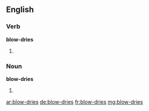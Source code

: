 ==English==

===Verb===
'''blow-dries'''

# {{third-person singular of|[[blow-dry]]}}

===Noun===
'''blow-dries'''

# {{plural of|[[blow-dry]]}}

[[ar:blow-dries]]
[[de:blow-dries]]
[[fr:blow-dries]]
[[mg:blow-dries]]